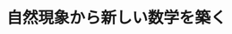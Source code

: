 ﻿---
title: "自然現象から新しい数学を築く"
category: "理学院"
vol: "5"
interviewee: "小沢 真 "
url: ""
tags: []
pdf: "5-2.pdf"
career: ""
preface: "「大学生になるまでに、自分が本当にやりたいと思うことに出会えた人は幸福である。」ということを聞かされた人はいないだろうか。自分の将来を見だすことがいかに難しいかを示している言葉だ。では、今回訪問したの数学者小澤真を生み出す端緒とはどのようなものだったのだろう。"
---
